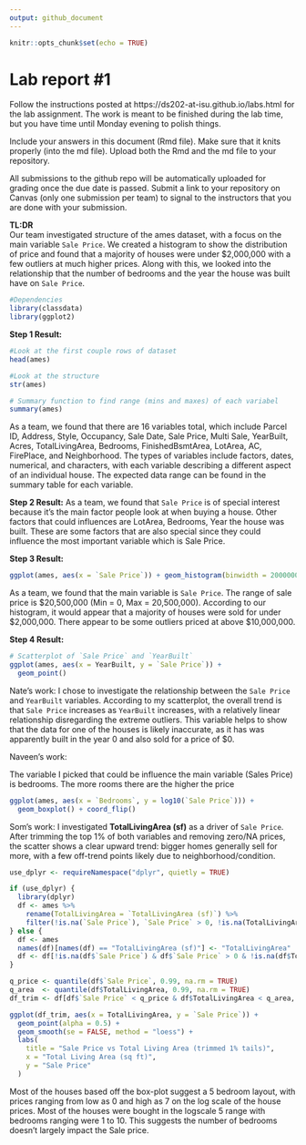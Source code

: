 ```yaml
---
output: github_document
---
```


<!-- README.md is generated from README.Rmd. Please edit the README.Rmd file -->


```r
knitr::opts_chunk$set(echo = TRUE)
```

# Lab report #1

Follow the instructions posted at https://ds202-at-isu.github.io/labs.html for the lab assignment. The work is meant to be finished during the lab time, but you have time until Monday evening to polish things.

Include your answers in this document (Rmd file). Make sure that it knits properly (into the md file). Upload both the Rmd and the md file to your repository.  

All submissions to the github repo will be automatically uploaded for grading once the due date is passed.
Submit a link to your repository on Canvas (only one submission per team) to signal to the instructors that you are done with your submission.

**TL:DR**  
Our team investigated structure of the ames dataset, with a focus on the main variable `Sale Price`. We created a histogram to show the distribution of price and found that a majority of houses were under $2,000,000 with a few outliers at much higher prices. Along with this, we looked into the relationship that the number of bedrooms and the year the house was built have on `Sale Price`.

```r
#Dependencies
library(classdata)
library(ggplot2)
```


**Step 1 Result:**
```r
#Look at the first couple rows of dataset
head(ames)
```


```r
#Look at the structure
str(ames)
```
```r
# Summary function to find range (mins and maxes) of each variabel
summary(ames)
```

As a team, we found that there are 16 variables total, which include Parcel ID, Address, Style, Occupancy, Sale Date, Sale Price, Multi Sale, YearBuilt, Acres, TotalLivingArea, Bedrooms, FinishedBsmtArea, LotArea, AC, FirePlace, and Neighborhood. The types of variables include factors, dates, numerical, and characters, with each variable describing a different aspect of an individual house. The expected data range can be found in the summary table for each variable. 

**Step 2 Result:**
As a team, we found that `Sale Price` is of special interest because it's the main factor people look at when buying a house. Other factors that could influences are LotArea, Bedrooms, Year the house was built. These are some factors that are also special since they could influence the most important variable which is Sale Price. 

**Step 3 Result:**
```r
ggplot(ames, aes(x = `Sale Price`)) + geom_histogram(binwidth = 2000000, fill = "blue") + ggtitle("Histogram of Sales Price")
```

As a team, we found that the main variable is `Sale Price`. The range of sale price is $20,500,000 (Min = 0, Max = 20,500,000). According to our histogram, it would appear that a majority of houses were sold for under $2,000,000. There appear to be some outliers priced at above $10,000,000.

**Step 4 Result:**  
```r
# Scatterplot of `Sale Price` and `YearBuilt`
ggplot(ames, aes(x = YearBuilt, y = `Sale Price`)) +
  geom_point()
```
Nate's work: I chose to investigate the relationship between the `Sale Price` and `YearBuilt` variables. According to my scatterplot, the overall trend is that `Sale Price` increases as `YearBuilt` increases, with a relatively linear relationship disregarding the extreme outliers. This variable helps to show that the data for one of the houses is likely inaccurate, as it has was apparently built in the year 0 and also sold for a price of $0.



Naveen's work:

The variable I picked that could be influence the main variable (Sales Price) is bedrooms. The more rooms there are the higher the price

```r
ggplot(ames, aes(x = `Bedrooms`, y = log10(`Sale Price`))) +
  geom_boxplot() + coord_flip() 
```

Som's work:
I investigated **TotalLivingArea (sf)** as a driver of `Sale Price`. After trimming the top 1% of both variables and removing zero/NA prices, the scatter shows a clear upward trend: bigger homes generally sell for more, with a few off-trend points likely due to neighborhood/condition.

```r
use_dplyr <- requireNamespace("dplyr", quietly = TRUE)

if (use_dplyr) {
  library(dplyr)
  df <- ames %>%
    rename(TotalLivingArea = `TotalLivingArea (sf)`) %>%
    filter(!is.na(`Sale Price`), `Sale Price` > 0, !is.na(TotalLivingArea))
} else {
  df <- ames
  names(df)[names(df) == "TotalLivingArea (sf)"] <- "TotalLivingArea"
  df <- df[!is.na(df$`Sale Price`) & df$`Sale Price` > 0 & !is.na(df$TotalLivingArea), ]
}

q_price <- quantile(df$`Sale Price`, 0.99, na.rm = TRUE)
q_area  <- quantile(df$TotalLivingArea, 0.99, na.rm = TRUE)
df_trim <- df[df$`Sale Price` < q_price & df$TotalLivingArea < q_area, ]

ggplot(df_trim, aes(x = TotalLivingArea, y = `Sale Price`)) +
  geom_point(alpha = 0.5) +
  geom_smooth(se = FALSE, method = "loess") +
  labs(
    title = "Sale Price vs Total Living Area (trimmed 1% tails)",
    x = "Total Living Area (sq ft)",
    y = "Sale Price"
  )
```

Most of the houses based off the box-plot suggest a 5 bedroom layout, with prices ranging from low as 0 and high as 7 on the log scale of the house prices. Most of the houses were bought in the logscale 5 range with bedrooms ranging were 1 to 10. This suggests the number of bedrooms doesn't largely impact the Sale price.

